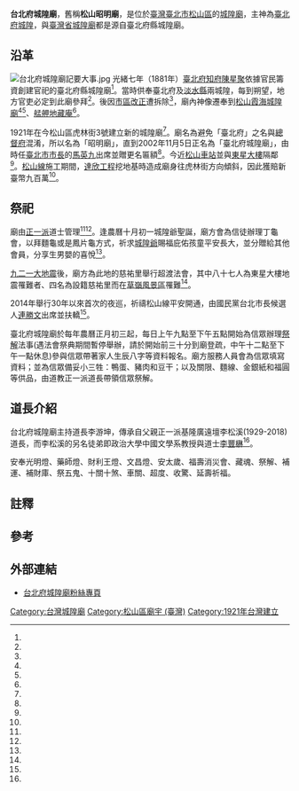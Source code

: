 {{coord|25.049586|121.576215|display=title}}
{{東亞廟宇
| name = 台北府城隍廟
| img =File:台北府城隍廟斜照.jpg
| img_capt = 
| image_width = 250px
| location = {{TWN}}[[臺北市|臺北市]][[松山區_(臺北市)|松山區]]慈祐里虎林街3號
| god = 府城隍爺
| type = 官建廟宇
| struct = 歇山假四垂
| open_year = 1881年始建<br>1921年重建
| cere_date = 農曆十月初一
| cultural_collection= 
|}}
'''台北府城隍廟'''，舊稱'''松山昭明廟'''，是位於[[臺灣|臺灣]][[臺北市|臺北市]][[松山區_(臺北市)|松山區]]的[[城隍廟|城隍廟]]，主神為[[臺北府|臺北府]][[城隍|城隍]]，與[[臺灣省城隍廟|臺灣省城隍廟]]都是源自臺北府縣城隍廟{{efn|戰後時期，臺北市城隍爺信仰分有省城隍、府城隍、[[霞海城隍|霞海城隍]]這三種<ref name="1954-06-13"/>。其中的省城隍是[[城中區|城中區]]地方仕紳因索回臺北府縣城隍廟舊址復廟未果，遂另建[[臺灣省城隍廟|臺灣省城隍廟]]<ref name="施沛琳、曾令儀"/>。}}。

==沿革==
[[File:台北府城隍廟記要大事.jpg|thumb]]
光緒七年（1881年）[[臺北府知府|臺北府知府]][[陳星聚|陳星聚]]依據官民籌資創建官祀的臺北府縣城隍廟<ref name="劉郁青"/>。當時供奉臺北府及[[淡水縣|淡水縣]]兩城隍，每到朔望，地方官吏必定到此廟參拜<ref name="施沛琳、曾令儀"/>。後因[[市區改正|市區改正]]遭拆除<ref name="謝素娟"/>，廟內神像遷奉到[[松山霞海城隍廟|松山霞海城隍廟]]<ref name="施沛琳、曾令儀"/><ref name="謝素娟"/>、[[艋舺地藏庵|艋舺地藏庵]]<ref name="施沛琳、曾令儀"/>。

1921年在今松山區虎林街3號建立新的城隍廟<ref name="林媛玲"/>。廟名為避免「臺北府」之名與[[台灣總督府|總督府]]混淆，所以名為「昭明廟」，直到2002年11月5日正名為「臺北府城隍廟」，由時任[[臺北市市長|臺北市市長]]的[[馬英九|馬英九]]出席並贈更名匾額<ref name="謝素娟"/>。今近[[松山車站_(台灣)|松山車站]]並與[[東星大樓|東星大樓]]隔鄰<ref name="林媛玲"/>。[[松山線|松山線]]施工期間，[[達欣工程|達欣工程]]挖地基時造成廟身往虎林街方向傾斜，因此獲賠新臺幣九百萬<ref name="林媛玲"/>。

==祭祀==
廟由[[正一派|正一派]]道士管理<ref name="郭亭妍"/><ref name="鄭淑芬"/>。逢農曆十月初一城隍爺聖誕，廟方會為信徒辦理丁龜會，以拜麵龜或是鳳片龜方式，祈求[[城隍爺|城隍爺]]賜福庇佑孩童平安長大，並分贈給其他會員，分享生男嬰的喜悅<ref name="黑中亮"/>。

[[九二一大地震|九二一大地震]]後，廟方為此地的慈祐里舉行超渡法會，其中八十七人為東星大樓地震罹難者、四名為設籍慈祐里而在[[草嶺風景區|草嶺風景區]]罹難<ref name="陳智華"/>。

2014年舉行30年以來首次的夜巡，祈禱松山線平安開通，由國民黨台北市長候選人[[連勝文|連勝文]]出席並扶轎<ref name="王英豪"/>。

臺北府城隍廟於每年農曆正月初三起，每日上午九點至下午五點開始為信眾辦理[[祭解|祭解]]法事(遇法會祭典期間暫停舉辦，請於開始前三十分到廟登疏，中午十二點至下午一點休息)參與信眾帶著家人生辰八字等資料報名。廟方服務人員會為信眾填寫資料；並為信眾備妥小三牲：鴨蛋、豬肉和豆干；以及關限、麵線、金銀紙和福圓等供品，由道教正一派道長帶領信眾祭解。

==道長介紹==
台北府城隍廟主持道長李游坤，傳承自父親正一派基隆廣遠壇李松溪(1929-2018)道長，而李松溪的另名徒弟即政治大學中國文學系教授與道士[[李豐楙|李豐楙]]<ref name="鄭淑芬"/>。

安奉光明燈、藥師燈、財利王燈、文昌燈、安太歲、福壽消災會、藏魂、祭解、補運、補財庫、祭五鬼、十關十煞、車關、超度、收驚、延壽祈福。

==註釋==
{{notelist|iger=}}
== 參考 ==
{{Reflist|35em|refs =

<ref name="鄭淑芬">{{Cite news|url=http://www.merit-times.com.tw/NewsPage.aspx?Unid=62938|title=《人間道士》碩士道長李游坤 弘揚台灣道教|author=鄭淑芬|language=zh-tw|publisher=《人間福報》|date=2007-10-08|accessdate=2018-05-31}}</ref>

<ref name="郭亭妍">{{Cite news|url=|title=玄正道長邀請政大教授開課 大專院校學生免費|author=郭亭妍|language=zh-tw|publisher=《聯合報》|date=2014-03-28|accessdate=}}</ref>

<ref name="林媛玲">{{Cite news|url=https://tw.appledaily.com/headline/daily/20150417/36497971|title=城隍廟傾斜 松山線害的 多處龜裂漏雨 包商賠900萬|author=林媛玲|language=zh-tw|publisher=《蘋果日報》|date=2015-04-17|accessdate=2018-03-02}}</ref>

<ref name="黑中亮">{{Cite news|url=|title=《閱報祕書》丁龜求子|author=黑中亮|language=zh-tw|publisher=《聯合晚報》|date=2015-11-12|accessdate=}}</ref>

<ref name="陳智華">{{Cite news|url=|title=東星罹難者超渡法會 場面哀戚|author=陳智華|language=zh-tw|publisher=《聯合報》|date=1999-10-11|accessdate=}}</ref>

<ref name="王英豪">{{Cite news|url=http://www.chinatimes.com/realtimenews/20141121005972-260407|title=台北府城隍廟夜巡 連勝文扶轎|author=王英豪|language=zh-tw|publisher=《中國時報》|date=2014-11-21|accessdate=2018-03-02|archive-date=2019-05-17|archive-url=https://web.archive.org/web/20190517213052/https://www.chinatimes.com/realtimenews/20141121005972-260407|dead-url=no}}</ref>

<ref name="謝素娟">{{Cite news|url=|title=地下市長生日 馬英九為城隍爺‘復名’ 日據時代 台北府改名為‘昭明廟’ 市長今致贈‘台北府城隍廟’匾額|author=謝素娟|language=zh-tw|publisher=《聯合晚報》|date=2002-11-05|accessdate=}}</ref>

<ref name="1954-06-13">{{Cite news|url=|title=任爾勸導節約 香客參拜依舊 霞海城隍「靈威」未減|author=|language=zh-tw|publisher=《聯合報》|date=1954-06-13|accessdate=}}</ref>

<ref name="劉郁青">{{Cite news|url=|title=現世來生吉凶禍福 城隍爺主掌 城慶日 祭城隍祈平安意義大|author=劉郁青|language=zh-tw|publisher=《民生報》|date=2004-08-20|accessdate=}}</ref>

<ref name="施沛琳、曾令儀">{{Cite news|url=|title=消失的廟宇 歷經戰火 重傳香火|author=施沛琳、曾令儀|language=zh-tw|publisher=《聯合報》|date=2004-07-20|accessdate=}}</ref>
}}
{{Clear}}
{{portal bar|台北|道教|border=no}}
{{臺灣城隍廟}}

==外部連結==
*[https://www.facebook.com/pg/%E5%8F%B0%E5%8C%97%E5%BA%9C%E5%9F%8E%E9%9A%8D%E5%BB%9F-484658914919001/?ref=page_internal 台北府城隍廟粉絲專頁]
 {{commonscat|Taipei Fu Cheng Huang Temple}}
[[Category:台灣城隍廟|Category:台灣城隍廟]]
[[Category:松山區廟宇_(臺灣)|Category:松山區廟宇 (臺灣)]]
[[Category:1921年台灣建立|Category:1921年台灣建立]]
